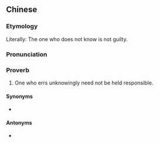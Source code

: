 ==Chinese==
{{zh-forms|type=2111}}

===Etymology===
Literally: The one who does not know is not guilty.

===Pronunciation===
{{zh-pron
|m=不zhī zhě wú zuì
|c=bat1 zi1 ze2 mou4 zeoi6
|cat=prov
}}

===Proverb===
{{zh-proverb}}

# One who errs unknowingly need not be held responsible.

====Synonyms====
* {{l|zh|不知者不罪}}

====Antonyms====
* {{l|zh|知者有罪}}